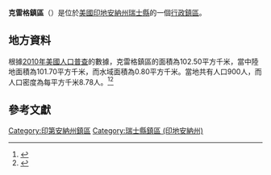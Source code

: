 {{noteTA
|G1=USState
|G2=地名
|G3=Unit
}}
{{Infobox settlement
|official_name            = 克雷格鎮區
|native_name = Craig Township
|settlement_type          = [[行政鎮區|行政鎮區]]
|image_skyline            = Venoge Farmhouse.jpg
|imagesize                = 250px
|image_map                = Map highlighting Craig Township, Switzerland County, Indiana.svg
|mapsize                  = 250px
|pushpin_map  =USA Indiana
|pushpin_label = 克雷格鎮區
|pushpin_label_position   = top
|pushpin_map_caption      = 克雷格鎮區在印地安納州的位置
|subdivision_type         = [[世界政區索引|國家]]
|subdivision_type1        = [[美国州份|州份]]
|subdivision_type2        = [[印地安納州行政区划|縣]]
|subdivision_name         = [[美国|美国]]
|subdivision_name1        = [[印地安納州|印地安納州]]
|subdivision_name2        = [[瑞士縣_(印地安納州)|瑞士縣]]
|elevation_ft             = 574
|elevation_m              = 175
|timezone                 = [[北美东部時區|北美东部時區]]
|area_total_km2           = 102.50
|area_land_km2            = 101.70
|area_water_km2           = 0.80
|area_total_sq_mi         = 
|area_land_sq_mi          = 
|area_water_sq_mi         = 
|population_as_of         = [[2010年美國人口普查|2010]]
|population_footnotes     = 
|population_total         = 900
|population_density_km2   = auto
|population_density_sq_mi = auto
|utc_offset               = -5
|coordinates              = {{coord|38|44|48|N|85|08|53|W|type:city_region:US-AL_source:GNS-enwiki|display=inline,title}}
| coor_pinpoint           = 
| coordinates_footnotes   = 
|timezone_DST             = EDT
|utc_offset_DST           = -4
|postal_code_type         = [[美國郵區編號|郵區編號]]
|postal_code              = 47011, 47043, 47250
|area_code                = {{link-en|电话区号812|Area code 812|812}}
|blank_name = [[地名信息系统|GNIS ID]]
|blank_info = 453249
}}
'''克雷格鎮區'''（{{lang-en|Craig Township}}）是位於[[美國|美國]][[印地安納州|印地安納州]][[瑞士縣_(印地安納州)|瑞士縣]]的一個[[行政鎮區|行政鎮區]]。

== 地方資料 ==
根據[[2010年美國人口普查|2010年美國人口普查]]的數據，克雷格鎮區的面積為102.50平方千米，當中陸地面積為101.70平方千米，而水域面積為0.80平方千米。當地共有人口900人，而人口密度為每平方千米8.78人。<ref name="GR8">{{cite web|url=http://factfinder2.census.gov|publisher=[[美国人口调查局|美国人口调查局]]|accessdate=2011-05-14|title=American FactFinder|archive-date=2013-09-11|archive-url=https://web.archive.org/web/20130911234518/http://factfinder2.census.gov/|dead-url=no}}</ref><ref>{{cite web|url=https://www.citypopulation.de/en/usa/indiana/admin/|title=USA: Indiana (Counties and Townships) - City Population|access-date=2020-08-25|archive-date=2020-04-22|archive-url=https://web.archive.org/web/20200422090607/https://www.citypopulation.de/en/usa/indiana/admin/|dead-url=no}}</ref>

== 參考文獻 ==
{{reflist}}

{{瑞士縣 (印地安納州)}}

{{DEFAULTSORT:Craig Township}}
[[Category:印第安納州鎮區|Category:印第安納州鎮區]]
[[Category:瑞士縣鎮區_(印地安納州)|Category:瑞士縣鎮區 (印地安納州)]]

{{Indiana-geo-stub}}